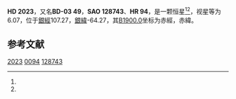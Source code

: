 {{Starbox begin
| name = HD 2023
}}
{{Starbox observe
| epoch = [[J2000.0|J2000.0]]
| constell = {{星座名待查}}<ref name=SIMBAD>{{cite web
 | url=http://simbad.u-strasbg.fr/simbad/sim-id?Ident=HR+94
 | title =Pulsating variable Star
 | publisher=Centre de Données astronomiques de Strasbourg
 | work=SIMBAD
 | accessdate=2012-07-13}}</ref><ref name=DATA>{{cite web
 | url=http://vizier.u-strasbg.fr/viz-bin/VizieR-5?-out.add=.&-source=5050&-corr=PK=HR&-out.max=9999&HR=94
 | title=VizieR Detailed Page
 | accessdate=2012-07-13
 | archive-date=2016-03-04
 | archive-url=https://web.archive.org/web/20160304224549/http://vizier.u-strasbg.fr/viz-bin/VizieR-5?-out.add=.&-source=5050&-corr=PK=HR&-out.max=9999&HR=94
 | dead-url=no
 }}</ref>
| 星官 = 
| ra = {{RA|0|24|29.7}}<ref name=SIMBAD /><ref name=DATA />
| dec = {{DEC|-2|13|9}}<ref name=SIMBAD /><ref name=DATA />
| appmag_v = 6.07<ref name=SIMBAD /><ref name=DATA />
}}
{{Starbox character
| class = K1III<ref name=SIMBAD /><ref name=DATA />
| b-v = 1.22<ref name=SIMBAD /><ref name=DATA />
| u-b = 1.23<ref name=SIMBAD /><ref name=DATA />
| r-i = <ref name=SIMBAD /><ref name=DATA />
| variable = 
}}
{{Starbox astrometry
| radial_v = 1.23
| prop_mo_ra = 15
| parallax = 
| p_error = 
}}
{{Starbox catalog
| names =BD-03 49，[[SAO星表|SAO]] 128743，[[HD星表|HD]] 2023，[[HR星表|HR]] 94}}
{{Starbox reference |Simbad=HR+94}}
{{Starbox end}}

'''HD 2023'''，又名'''BD-03 49'''，'''SAO 128743'''、'''HR 94'''，是一颗恒星<ref name=SIMBAD /><ref name=DATA />，视星等为6.07，位于[[銀道座標系|銀經]]107.27，[[銀道座標系|銀緯]]-64.27，其[[B1900.0|B1900.0]]坐标为赤經{{RA|0|19|23}}，赤緯{{DEC|-2|-64.27|20}}。

== 参考文献 ==
{{reflist}}

{{star-stub}}

[[Category:HD和HDE天體|2023]]
[[Category:HR天體|0094]]
[[Category:SAO天體|128743]]